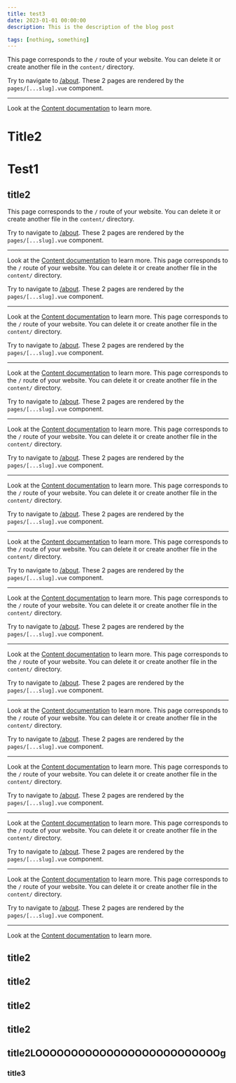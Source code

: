 ```yaml
---
title: test3
date: 2023-01-01 00:00:00
description: This is the description of the blog post

tags: [nothing, something]
---
```




This page corresponds to the `/` route of your website. You can delete it or create another file in the `content/` directory.

Try to navigate to [/about](/about). These 2 pages are rendered by the `pages/[...slug].vue` component.

---

Look at the [Content documentation](https://content.nuxtjs.org/) to learn more.

# Title2
# Test1

## title2

This page corresponds to the `/` route of your website. You can delete it or create another file in the `content/` directory.

Try to navigate to [/about](/about). These 2 pages are rendered by the `pages/[...slug].vue` component.

---

Look at the [Content documentation](https://content.nuxtjs.org/) to learn more.
This page corresponds to the `/` route of your website. You can delete it or create another file in the `content/` directory.

Try to navigate to [/about](/about). These 2 pages are rendered by the `pages/[...slug].vue` component.

---

Look at the [Content documentation](https://content.nuxtjs.org/) to learn more.
This page corresponds to the `/` route of your website. You can delete it or create another file in the `content/` directory.

Try to navigate to [/about](/about). These 2 pages are rendered by the `pages/[...slug].vue` component.

---

Look at the [Content documentation](https://content.nuxtjs.org/) to learn more.
This page corresponds to the `/` route of your website. You can delete it or create another file in the `content/` directory.

Try to navigate to [/about](/about). These 2 pages are rendered by the `pages/[...slug].vue` component.

---

Look at the [Content documentation](https://content.nuxtjs.org/) to learn more.
This page corresponds to the `/` route of your website. You can delete it or create another file in the `content/` directory.

Try to navigate to [/about](/about). These 2 pages are rendered by the `pages/[...slug].vue` component.

---

Look at the [Content documentation](https://content.nuxtjs.org/) to learn more.
This page corresponds to the `/` route of your website. You can delete it or create another file in the `content/` directory.

Try to navigate to [/about](/about). These 2 pages are rendered by the `pages/[...slug].vue` component.

---

Look at the [Content documentation](https://content.nuxtjs.org/) to learn more.
This page corresponds to the `/` route of your website. You can delete it or create another file in the `content/` directory.

Try to navigate to [/about](/about). These 2 pages are rendered by the `pages/[...slug].vue` component.

---

Look at the [Content documentation](https://content.nuxtjs.org/) to learn more.
This page corresponds to the `/` route of your website. You can delete it or create another file in the `content/` directory.

Try to navigate to [/about](/about). These 2 pages are rendered by the `pages/[...slug].vue` component.

---

Look at the [Content documentation](https://content.nuxtjs.org/) to learn more.
This page corresponds to the `/` route of your website. You can delete it or create another file in the `content/` directory.

Try to navigate to [/about](/about). These 2 pages are rendered by the `pages/[...slug].vue` component.

---

Look at the [Content documentation](https://content.nuxtjs.org/) to learn more.
This page corresponds to the `/` route of your website. You can delete it or create another file in the `content/` directory.

Try to navigate to [/about](/about). These 2 pages are rendered by the `pages/[...slug].vue` component.

---

Look at the [Content documentation](https://content.nuxtjs.org/) to learn more.
This page corresponds to the `/` route of your website. You can delete it or create another file in the `content/` directory.

Try to navigate to [/about](/about). These 2 pages are rendered by the `pages/[...slug].vue` component.

---

Look at the [Content documentation](https://content.nuxtjs.org/) to learn more.
This page corresponds to the `/` route of your website. You can delete it or create another file in the `content/` directory.

Try to navigate to [/about](/about). These 2 pages are rendered by the `pages/[...slug].vue` component.

---

Look at the [Content documentation](https://content.nuxtjs.org/) to learn more.
This page corresponds to the `/` route of your website. You can delete it or create another file in the `content/` directory.

Try to navigate to [/about](/about). These 2 pages are rendered by the `pages/[...slug].vue` component.

---

Look at the [Content documentation](https://content.nuxtjs.org/) to learn more.
## title2
## title2
## title2
## title2
## title2LOOOOOOOOOOOOOOOOOOOOOOOOOOg
### title3